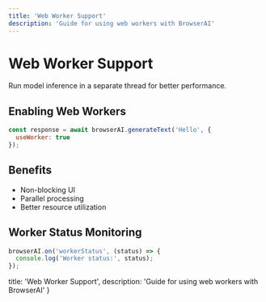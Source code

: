 ```yaml
---
title: 'Web Worker Support'
description: 'Guide for using web workers with BrowserAI'
---
```


# Web Worker Support

Run model inference in a separate thread for better performance.

## Enabling Web Workers

```javascript copy
const response = await browserAI.generateText('Hello', {
  useWorker: true
});
```

## Benefits
- Non-blocking UI
- Parallel processing
- Better resource utilization

## Worker Status Monitoring

```javascript copy
browserAI.on('workerStatus', (status) => {
  console.log('Worker status:', status);
});
```

  title: 'Web Worker Support',
  description: 'Guide for using web workers with BrowserAI'
} 
